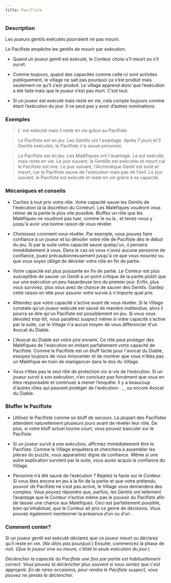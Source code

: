 ```yaml
---
title: Pacifiste
---
```



<Role PACIFISTE header />

### Description

Les joueurs gentils exécutés pourraient ne pas mourir.

Le Pacifiste empêche les gentils de mourir par exécution.

-   Quand un joueur gentil est exécuté, le Conteur choisi s’il meurt ou s’il survit.

-   Comme toujours, quand des capacités comme celle-ci sont activées publiquement, le village ne sait pas pourquoi ça s’est produit mais seulement ce qu’il s’est produit. Le village apprend donc que l’exécution a été faite mais que le joueur n’est pas mort. C’est tout.

-   Si un joueur est exécuté mais reste en vie, cela compte toujours comme étant l’exécution du jour. Il ne peut pas y avoir d’autres nominations.

### Exemples

> L'<Role AUBERGISTE /> est exécuté mais il reste en vie grâce au Pacifiste.

> Le Pacifiste est en jeu. Les Gentils ont l'avantage. Après 7 jours et 5 Gentils exécutés, le Pacifiste n'a sauvé personne.

> Le Pacifiste est en jeu. Les Maléfiques ont l'avantage. Le <Role LUNATIQUE /> est exécuté, mais reste en vie. Le jour suivant, la <Role BRUTE /> Gentille est exécutée et meurt car le Pacifiste est ivre. Le jour suivant, l'Archevêque Gentil est exilé et meurt, car le Pacifiste sauve de l'exécution mais pas de l'exil. Le jour suivant, le Pacifiste est exécuté et reste en vie grâce à sa capacité.

### Mécaniques et conseils

- Cachez à tout prix votre rôle. Votre capacité sauve les Gentils de l'exécution (à la discrétion du Conteur). Les Maléfiques voudront vous retirer de la partie le plus vite possible. Bluffez un rôle que les Maléfiques ne voudront pas tuer, comme le <Role FOU /> ou la <Role BRUTE />, et tenez-vous y jusqu'à avoir une bonne raison de vous révéler.

- Choisissez comment vous révéler. Par exemple, vous pouvez faire confiance à un joueur et lui dévoiler votre rôle de Pacifiste dès le début du jeu. Si par la suite votre capacité sauve quelqu'un, il pensera immédiatement à vous. Dans le cas où vous n'avez aucune personne de confiance, jouez précautionneusement jusqu'à ce que vous mouriez ou que vous soyez obligé de dévoiler votre rôle en fin de partie.

- Votre capacité est plus puissante en fin de partie. Le Conteur est plus susceptible de sauver un Gentil à un point critique de la partie plutôt que sur une exécution un peu hasardeuse lors du premier jour. Enfin, plus vous survivez, plus vous avez de chance de sauver des Gentils. Gardez cette raison en tête pour assurer votre survie à n'importe quel prix.

- Attendez que votre capacité s'active avant de vous révéler. Si le Village constate qu'un joueur exécuté est sauvé de manière inattendue, alors il pourra se dire qu'un Pacifiste est possiblement en jeu. Si vous vous dévoilez trop tôt, vous paraîtrez suspect même si votre capacité s'active par la suite, car le Village n'a aucun moyen de vous différencier d'un Avocat du Diable.

- L'Avocat du Diable est votre pire ennemi. Ce rôle peut protéger des Maléfiques de l'exécution en imitant parfaitement votre capacité de Pacifiste. Comme le Pacifiste est un bluff facile pour l'avocat du Diable, essayez toujours de vous innocenter et de montrer que vous n'êtes pas un Maléfique en train de manigancer dans le dos du Village.

- Vous n’êtes pas le seul rôle de protection vis-à-vis de l’exécution. Si un joueur survit à son exécution, n’en concluez pas forcément que vous en êtes responsable et continuez à mener l’enquête. Il y a beaucoup d'autres rôles qui peuvent protéger de l'exécution : <Role MARIN />, <Role HERBORISTE />, <Role FOU /> ou encore Avocat du Diable.

### Bluffer le Pacifiste

- Utilisez le Pacifiste comme un bluff de secours. La plupart des Pacifistes attendent naturellement plusieurs jours avant de révéler leur rôle. De plus, si votre bluff actuel tourne court, vous pouvez basculer sur le Pacifiste.

- Si un joueur survit à une exécution, affirmez immédiatement être le Pacifiste. Comme le Village enquêtera et cherchera à assembler les pièces du puzzle, vous apparaitrez digne de confiance. Même si une autre explication survient par la suite, vous aurez acquis la confiance du Village.

- Personne n’a été sauvé de l’exécution ? Rejetez la faute sur le Conteur. Si vous êtes encore en jeu à la fin de la partie et que votre prétendu pouvoir de Pacifiste ne s’est pas activé, le Village vous demandera des comptes. Vous pouvez répondre que, parfois, les Gentils ont tellement l’avantage que le Conteur n’active même pas le pouvoir du Pacifiste afin de laisser une chance aux Maléfiques. Ceci est parfaitement possible, bien qu'inhabituel, que le Conteur ait pris ce genre de décisions. Vous pouvez également mentionner la présence d’un <Role CONSPIRATEUR /> ou d’un <Role ZOMBUUL />.

### Comment conter?

Si un joueur gentil est exécuté déclarez que ce joueur meurt ou déclarez qu’il reste en vie. (_Ne dites pas pourquoi._) Ensuite, commencez la phase de nuit. (_Que le joueur vive ou meure, c’était la seule exécution du jour._)

_Déclencher la capacité du Pacifiste une fois par partie est habituellement correct. Vous pouvez la déclencher plus souvent si vous sentez que c’est approprié. En de rares occasions, pour rendre le Pacifiste suspect, vous pouvez ne jamais la déclencher._